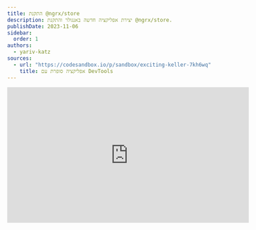 ```yaml
---
title: התקנת @ngrx/store
description: יצירת אפליקציה חדשה באנגולר והתקנת @ngrx/store.
publishDate: 2023-11-06
sidebar:
  order: 1
authors:
  - yariv-katz
sources: 
  - url: "https://codesandbox.io/p/sandbox/exciting-keller-7kh6wq"
    title: אפליקציה סופרת עם DevTools
---
```


<div class="not-content flex">
	<iframe
		className="mx-auto mb-10"
		width="560"
		height="315"
		src="https://www.youtube.com/embed/vGYX9LyeTVw?si=X2tMw_tD4ENthenH"
		title="YouTube video player"
		frameBorder="0"
		allow="accelerometer; autoplay; clipboard-write; encrypted-media; gyroscope; picture-in-picture; web-share"
		allowFullScreen
	/>
</div>

שהו שיעור עבודה עצמית שבו נעשה את הצעדים הבאים:

- יצירת אפליקציה אנגולר חדשה
- התקנת `@ngrx/store`
- התקנת `@ngrx/store-devtools`
- התקנת תוסף `Redux DevTools` בכרום
- מילוי ה - state של ngrx עם נתונים
- בדיקת ה - state באמצעות <a href="https://github.com/reduxjs/redux-devtools">Redux DevTools</a>

בסופו של תהליך זה נקבל נקודת התחלה טובה לפרוייקט אנגולר ו - NGRX, כולל כלים מומלצים ושיטות טובות שיש להשתמש בהן.

<div class="[&>h3]:step steps mb-12 ml-4 border-l pl-8 [counter-reset:step]">

### יצירת אפליקציה אנגולר חדשה

ניתן ליצור אפליקציה אנגולר חדשה באמצעות `Angular CLI`.

```bash
npx @angular/cli@latest new ngrx-store-install --minimal --style css --routing false
```

הפקודה תיצור אפליקציה אנגולר חדשה, ה - flag `--minimal` תיצור אפליקציה מינימלית עם מינימום קבצים (`--inline-template`, `--skip-tests`, `--inline-style`).  
בנוסף בחרנו ליצור את האפליקציה עם סגנון `css` וללא `routing`.

### OnPush

באפליקציות אנגולר עם `NGRX` תקבלו את הנתונים כ - `Observable` שמאפשר לאפליקציות אנגולר עם `NGRX` להיות אידיאליות לאסטרטגיית `OnPush` (בכל הרכיבים).  
בקובץ `app.component.ts` נשנה את ה - `changeDetection` ל - `OnPush`.

```typescript title="src/app/app.component.ts"
import { ChangeDetectionStrategy, Component } from '@angular/core';

@Component({
	...
	changeDetection: ChangeDetectionStrategy.OnPush
})
export class AppComponent {}
```

:::tip[עצה]
מומלץ להשתמש ב - `OnPush` בכל הרכיבים באפליקציה, לא רק ברכיב הראשי.  
ניתן לקרוא על זה ב - <a className="text-green/80 underline" href="/he/courses/angular/best-practice/onpush">עצה טובה זו</a> ולהוסיף כלל lint לוודא שכל הרכיבים באפליקציה מוגדרים עם `OnPush`.
:::

### התקנת @ngrx/store

כל אחת מספריות `@ngrx/*` יש להן פקודת `ng add` שתתקין את הספרייה ותוסיף קוד תבנית נוסף.

הריצו את הפקודה הבאה באפליקציה האנגולר שיצרתם:

```bash
npx ng add @ngrx/store@latest --skip-confirmation
```

הרצת הפקודה תתקין את `@ngrx/store` ותוסיף את השינוי הבא לקובץ `src/app/app.module.ts`:

```diff lang="typescript" title="src/app/app.module.ts"
import {NgModule} from '@angular/core';
import {BrowserModule} from '@angular/platform-browser';
import {AppComponent} from './app.component';
+ import {StoreModule} from '@ngrx/store';

@NgModule({
  declarations: [
    AppComponent
  ],
  imports: [
-    BrowserModule
+    BrowserModule, 
+    StoreModule.forRoot({}, {})
  ],
  providers: [],
  bootstrap: [AppComponent],
})
```

שימו לב שהוספנו את `NGRX` `StoreModule.forRoot({}, {})` למערך `imports` עם אובייקטים ריקים, שמשמע שיהיה לנו State ריק ב - `NGRX`.

### התקנת @ngrx/store-devtools

מומלץ לעבוד עם `@ngrx/store-devtools` באפליקציות `Angular+NGRX` שתאפשר לכם לבדוק את State של האפליקציה שלכם.

```bash
npx ng add @ngrx/store-devtools@latest --skip-confirmation
```

הרצת הפקודה תתקין את `@ngrx/store-devtools` ותוסיף את השינוי הבא לקובץ `src/app/app.module.ts`:

```diff lang="typescript" title="src/app/app.module.ts"
-import {NgModule} from '@angular/core';
+import {NgModule, isDevMode} from '@angular/core';
import {BrowserModule} from '@angular/platform-browser';
import {AppComponent} from './app.component';
import {StoreModule} from '@ngrx/store';
+import {StoreDevtoolsModule} from '@ngrx/store-devtools';

@NgModule({
  declarations: [
    AppComponent
  ],
-  imports: [BrowserModule, StoreModule.forRoot({}, {})],
+  imports: [
+    BrowserModule, 
+    StoreModule.forRoot({}, {}),
+    StoreDevtoolsModule.instrument({maxAge: 25, logOnly: !isDevMode()})
+  ],
  providers: [],
  bootstrap: [AppComponent],
})
```

שימו לב שהוספנו את `StoreDevtoolsModule.instrument()` למערך `imports`.

:::tip[עצה]
בסביבת production כדאי לא להוסיף את `StoreDevtoolsModule` למערך `imports`, בעצם כדאי להסיר לחלוטין את `@ngrx/store-devtools` מהבאנדל.  
ניתן לקרוא על זה ב - <a className="text-green/80 underline" href="/he/courses/angular/ngrx/best-practice/store-devtools-production">עצה טובה זו</a>
:::

### התקנת Redux DevTools בכרום	

כדי לבדוק את ה - state של האפליקציה שלכם תצטרכו להתקין את התוסף `Redux DevTools` בכרום.  
לחצו על [קישור זה](https://chrome.google.com/webstore/detail/redux-devtools/lmhkpmbekcpmknklioeibfkpmmfibljd) והתקינו את התוסף בדפדפן שלכם.

![Redux dev tools](https://github.com/ywarezk/academeez/blob/main/content/en/course/angular/ngrx/installing-ngrx-store/redux-devtools.gif?raw=true)

### בחינת ה - state באמצעות Redux dev tools

נמלא את ה - state שלנו עם נתונים ראשוניים, ונבדוק שאנו יכולים לבחון את הנתונים באמצעות Redux dev tools.

```typescript title="src/app/app.module.ts"
import {NgModule, isDevMode} from '@angular/core';
import {BrowserModule} from '@angular/platform-browser';

import {AppComponent} from './app.component';
import {StoreModule} from '@ngrx/store';
import {StoreDevtoolsModule} from '@ngrx/store-devtools';

@NgModule({
  declarations: [AppComponent],
  imports: [
    BrowserModule,
    StoreModule.forRoot(
      {
        counter: () => 0,
      },
      {}
    ),
    StoreDevtoolsModule.instrument({maxAge: 25, logOnly: !isDevMode()}),
  ],
  providers: [],
  bootstrap: [AppComponent],
})
export class AppModule {}
```

שמנו בתוך ה - state שלנו את המידע `counter: 0` (זה לא חשוב הדיוק בתחביר, נלמד על reducers מאוחר יותר).

### בדיקת ה - state

הריצו את האפליקציה:

```bash
npx ng serve
```

פתחו את ה- Developer Tools של הדפדפן ותראו טאב חדש בשם `Redux`, כפתור זה התווסף לאחר התקנת התוסף `Redux DevTools` וניתן להשתמש בו כדי לבדוק את ה - state.  

![Inspect State](https://github.com/ywarezk/academeez/blob/main/content/en/course/angular/ngrx/installing-ngrx-store/examine-state.gif?raw=true)

</div>

### סיכום

האפליקציה שיצרנו תהווה את הבסיס לכל התרגילים שתעשו בפרק ה - `NGRX`.  
באפליקציה זו יש `@ngrx/store` וגם `@ngrx/store-devtools` מותקנים.  
בנוסף יש תוסף `Redux DevTools` בכרום שמאפשר לבדוק את ה - state של האפליקציה שלכם.
